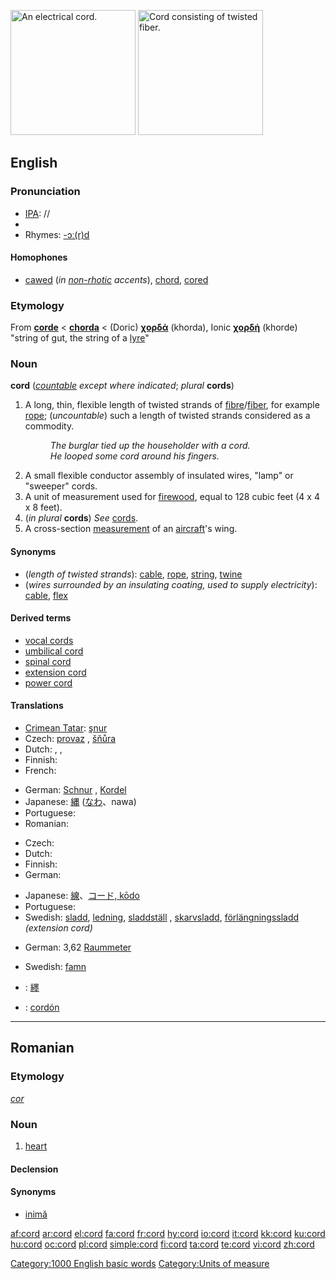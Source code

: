 {{wikipedia|dab=cord}}
[[Image:Verlengsnoer (Extension cord).jpg|thumb|200px|right|An electrical cord.]]
[[Image:Rope.jpg|thumb|200px|right|Cord consisting of twisted fiber.]]
==English==

===Pronunciation===
* [[IPA]]: /{{IPAchar|kɔː(r)d}}/
* {{audio|en-us-cord.ogg|Audio (US)}}
* Rhymes: [[Rhymes:English:-ɔː(r)d|-ɔː(r)d]]

====Homophones====
* [[caw]]ed (''in [[non-rhotic]] accents''), [[chord]], [[core]]d

===Etymology===
From {{OF.}} '''[[corde]]''' < {{L.}} '''[[chorda]]''' < {{AGr.}} (Doric) '''[[χορδά]]''' (khorda), Ionic '''[[χορδή]]''' (khorde) "string of gut, the string of a [[lyre]]"

===Noun===
'''cord''' (''[[countable]] except where indicated''; ''plural'' '''cords''')

# A long, thin, flexible length of twisted strands of [[fibre]]/[[fiber]], for example [[rope]]; (''uncountable'') such a length of twisted strands considered as a commodity.
#: ''The burglar tied up the householder with a cord.''
#: ''He looped some cord around his fingers.''
# A small flexible conductor assembly of insulated wires, "lamp" or "sweeper" cords.
# A unit of measurement used for [[firewood]], equal to 128 cubic feet (4 x 4 x 8 feet).
# (''in plural'' '''cords''') ''See'' [[cords]].
# A cross-section [[measurement]] of an [[aircraft]]'s wing.
<!--Move this to separate pages for "full cord" and "bush cord"  A full cord, or colloquially "bush cord"--> <!-- at least in Canada --> <!-- of stacked wood is 8 by 4 by 4 feet (39 m&sup3;).-->

====Synonyms====
* (''length of twisted strands''): [[cable]], [[rope]], [[string]], [[twine]]
* (''wires surrounded by an insulating coating, used to supply electricity''): [[cable]], [[flex]]

====Derived terms====
* [[vocal cords]]
* [[umbilical cord]]
* [[spinal cord]]
* [[extension cord]]
* [[power cord]]

====Translations====
{{trans-top|length of twisted strands}}
* [[Crimean Tatar]]: [[şnur]]
* Czech: [[provaz]] {{m}}, [[šňůra]] {{f}}
* Dutch: {{t+|nl|touw|n}}, {{t+|nl|koord|f}}, {{t+|nl|zeel|n}}
* Finnish: {{t+|fi|naru}}
* French: {{t+|fr|corde|f}}
{{trans-mid}}
* German: [[Schnur]] {{f}}, [[Kordel]] {{f}} {{italbrac|fine rope for dresses or as barrier in museum}}
* Japanese: [[縄]] ([[なわ]]、nawa)
* Portuguese: {{t+|pt|corda|f}}
* Romanian: {{t+|ro|cordon}}
{{trans-bottom}}

{{trans-top|wires surrounded by a coating, used to supply electricity}}
* Czech: {{t-|cs|šňůra|f}}
* Dutch: {{t+|nl|kabel|n}}
* Finnish: {{t+|fi|johto}}
* German: {{t+|de|Kabel|n}}
{{trans-mid}}
* Japanese: [[線]]、[[コード, kōdo]]
* Portuguese: {{t+|pt|cabo|m}}
* Swedish: [[sladd]], [[ledning]], [[sladdställ]]<!-- (any type of [[connector]] at both ends mandatory)-->, [[skarvsladd]], [[förlängningssladd]] ''(extension cord)''
{{trans-bottom}}

{{trans-top|unit of measurement for firewood'}}
* German: 3,62 [[Raummeter]] {{m}}
{{trans-mid}}
* Swedish: [[famn]]<!-- (width one swedish fathom, various heights and depths making, [[norrlandsfamn]], [[skogsfamn]] and other ''famn'' versions, now all obsolete. Today firewood is traded by [[kubikmeter]] (''cubic meter'') -->
{{trans-bottom}}

{{checktrans-top}}
* {{ttbc|CJKV Characters}}: [[纆]]
* {{ttbc|Spanish}}: [[cordón]]
{{trans-bottom}}

[[Category:1000 English basic words]]
[[Category:Units of measure]]

----

==Romanian==

===Etymology===
{{L.|ro}} ''[[cor#Latin|cor]]''

===Noun===
{{ro-noun|gend=m|pl=corduri}}

# {{anatomy|lang=ro}} [[heart]]

====Declension====
{{ro-noun-n|pl=corduri|def=cordul}}

====Synonyms====
* [[inimă]]

[[af:cord]]
[[ar:cord]]
[[el:cord]]
[[fa:cord]]
[[fr:cord]]
[[hy:cord]]
[[io:cord]]
[[it:cord]]
[[kk:cord]]
[[ku:cord]]
[[hu:cord]]
[[oc:cord]]
[[pl:cord]]
[[simple:cord]]
[[fi:cord]]
[[ta:cord]]
[[te:cord]]
[[vi:cord]]
[[zh:cord]]